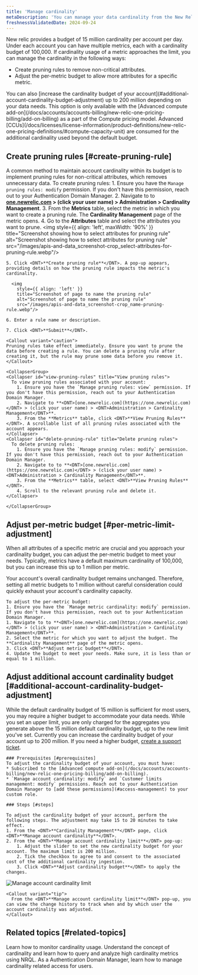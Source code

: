 ```yaml
---
title: 'Manage cardinality'
metaDescription: 'You can manage your data cardinality from the New Relic UI.'
freshnessValidatedDate: 2024-09-24
---
```



New relic provides a budget of 15 million cardinality per account per day. Under each account you can have multiple metrics, each with a cardinality budget of 100,000. If cardinality usage of a metric approaches the limit, you can manage the cardinality in the following ways:
* Create pruning rules to remove non-critical attributes.
* Adjust the per-metric budget to allow more attributes for a specific metric.

<Callout variant="important">
    You can also [increase the cardinality budget of your account](#additional-account-cardinality-budget-adjustment) up to 200 million depending on your data needs. This option is only available with the [Advanced compute add-on](/docs/accounts/accounts-billing/new-relic-one-pricing-billing/add-on-billing) as a part of the Compute pricing model. Advanced [CCUs](/docs/licenses/license-information/product-definitions/new-relic-one-pricing-definitions/#compute-capacity-unit) are consumed for the additional cardinality used beyond the default budget.
</Callout>

## Create pruning rules [#create-pruning-rule]

  A common method to maintain account cardinality within its budget is to implement pruning rules for non-critical attributes, which removes unnecessary data. To create pruning rules:
    1. Ensure you have the `Manage pruning rules: modify` permission. If you don't have this permission, reach out to your Authentication Domain Manager.
    2. Navigate to to **<DNT>[one.newrelic.com](https://one.newrelic.com)</DNT> > (click your user name) > <DNT>Administration > Cardinality Management</DNT>**.
    3. From the **Metrics** table, select the metric in which you want to create a pruning rule. The **Cardinality Management** page of the metric opens.
    4. Go to the **Attributes** table and select the attributes you want to prune. 
      <img
        style={{ align: 'left', maxWidth: '90%' }}
        title="Screenshot showing how to select attributes for pruning rule"
        alt="Screenshot showing how to select attributes for pruning rule"
        src="/images/apis-and-data_screenshot-crop_select-attributes-for-pruning-rule.webp"/>

    5. Click <DNT>**Create pruning rule**</DNT>. A pop-up appears, providing details on how the pruning rule impacts the metric's cardinality.
      
      <img
        style={{ align: 'left' }}
        title="Screenshot of page to name the pruning rule"
        alt="Screenshot of page to name the pruning rule"
        src="/images/apis-and-data_screenshot-crop_name-pruning-rule.webp"/>

    6. Enter a rule name or description.

    7. Click <DNT>**Submit**</DNT>.

    <Callout variant="caution">
    Pruning rules take effect immediately. Ensure you want to prune the data before creating a rule. You can delete a pruning rule after creating it, but the rule may prune some data before you remove it.
    </Callout>

    <CollapserGroup>
    <Collapser id="view-pruning-rules" title="View pruning rules">
      To view pruning rules associated with your account:
        1. Ensure you have the `Manage pruning rules: view` permission. If you don't have this permission, reach out to your Authentication Domain Manager.
        2. Navigate to **<DNT>[one.newrelic.com](https://one.newrelic.com)</DNT> > (click your user name) > <DNT>Administration > Cardinality Management</DNT>**.
        3. From the **Metrics** table, click <DNT>**View Pruning Rules**</DNT>. A scrollable list of all pruning rules associated with the account appears.
    </Collapser>
    <Collapser id="delete-pruning-rule" title="Delete pruning rules">
      To delete pruning rules:
        1. Ensure you have the `Manage pruning rules: modify` permission. If you don't have this permission, reach out to your Authentication Domain Manager.
        2. Navigate to to **<DNT>[one.newrelic.com](https://one.newrelic.com)</DNT> > (click your user name) > <DNT>Administration > Cardinality Management</DNT>**.
        3. From the **Metrics** table, select <DNT>**View Pruning Rules**</DNT>.
        4. Scroll to the relevant pruning rule and delete it. 
    </Collapser>
    
    </CollapserGroup>

## Adjust per-metric budget [#per-metric-limit-adjustment]

When all attributes of a specific metric are crucial and you approach your cardinality budget, you can adjust the per-metric budget to meet your needs. Typically, metrics have a default maximum cardinality of 100,000, but you can increase this up to 1 million per metric.

<Callout variant="tip">
  Your account's overall cardinality budget remains unchanged. Therefore, setting all metric budgets to 1 million without careful consideration could quickly exhaust your account's cardinality capacity.
</Callout>

    To adjust the per-metric budget:
    1. Ensure you have the `Manage metric cardinality: modify` permission. If you don't have this permission, reach out to your Authentication Domain Manager.
    1. Navigate to to **<DNT>[one.newrelic.com](https://one.newrelic.com)</DNT> > (click your user name) > <DNT>Administration > Cardinality Management</DNT>**.
    2. Select the metric for which you want to adjust the budget. The **Cardinality Management** page of the metric opens.
    3. Click <DNT>**Adjust metric budget**</DNT>.
    4. Update the budget to meet your needs. Make sure, it is less than or equal to 1 million.


## Adjust additional account cardinality budget [#additional-account-cardinality-budget-adjustment]
While the default cardinality budget of 15 million is sufficient for most users, you may require a higher budget to accommodate your data needs. While you set an upper limit, you are only charged for the aggregates you generate above the 15 million default cardinality budget, up to the new limit you've set. Currently you can increase the cardinality budget of your account up to 200 million. If you need a higher budget, [create a support ticket](https://one.newrelic.com/help-xp).

    ### Prerequisites [#prerequisites]
    To adjust the cardinality budget of your account, you must have:
    * Subscribed to the [Advanced compute add-on](/docs/accounts/accounts-billing/new-relic-one-pricing-billing/add-on-billing).
    * `Manage account cardinality: modify` and `Customer limits management: modify` permissions. Reach out to your Authentication Domain Manager to [add these permissions](#access-management) to your custom role.

    ### Steps [#steps]

    To adjust the cardinality budget of your account, perform the following steps. The adjustment may take 15 to 20 minutes to take effect.
    1. From the <DNT>**Cardinality Management**</DNT> page, click <DNT>**Manage account cardinality**</DNT>.
    2. From the <DNT>**Manage account cardinality limit**</DNT> pop-up:
        1. Adjust the slider to set the new cardinality budget for your account. The maximum limit is 200 million.
        2. Tick the checkbox to agree to and consent to the associated cost of the additional cardinality ingestion.
        3. Click <DNT>**Adjust cardinality budget**</DNT> to apply the changes.

  <img
      title="Manage account cardinality limit"
      alt="Manage account cardinality limit"
      src="/images/adjust-account-cardinality.webp"
  />

    <Callout variant="tip">
      From the <DNT>**Manage account cardinality limit**</DNT> pop-up, you can view the change history to track when and by which user the account cardinality was adjusted.
    </Callout>

## Related topics [#related-topics]

<DocTiles>
  <DocTile title="Monitor cardinality" path="/docs/data-apis/ingest-apis/metric-api/monitor-cardinality" >Learn how to monitor cardinality usage.</DocTile>
  <DocTile title="Understand and query high cardinality metrics" path="/docs/data-apis/ingest-apis/metric-api/NRQL-high-cardinality-metrics" >Understand the concept of cardinality and learn how to query and analyze high cardinality metrics using NRQL.</DocTile>
  <DocTile title="Access management" path="/docs/data-apis/ingest-apis/metric-api/cardinality-access-management" >As a Authentication Domain Manager, learn how to manage cardinality related access for users.</DocTile>
</DocTiles>
